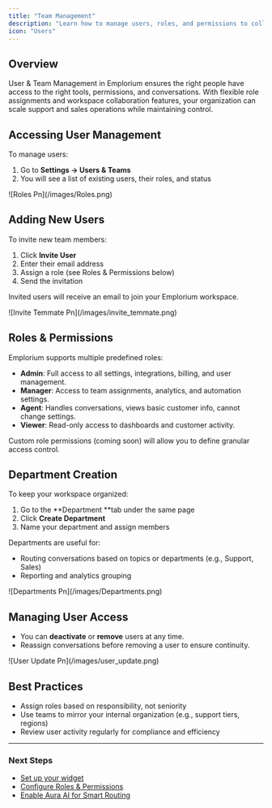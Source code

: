 ```yaml
---
title: "Team Management"
description: "Learn how to manage users, roles, and permissions to collaborate effectively within your Emplorium workspace."
icon: "Users"
---
```


## Overview

User & Team Management in Emplorium ensures the right people have access to the right tools, permissions, and conversations. With flexible role assignments and workspace collaboration features, your organization can scale support and sales operations while maintaining control.

## Accessing User Management

To manage users:

1. Go to **Settings → Users & Teams**
2. You will see a list of existing users, their roles, and status

<Frame>
  ![Roles Pn](/images/Roles.png)
</Frame>

## Adding New Users

To invite new team members:

1. Click **Invite User**
2. Enter their email address
3. Assign a role (see Roles & Permissions below)
4. Send the invitation

Invited users will receive an email to join your Emplorium workspace.

<Frame>
  ![Invite Temmate Pn](/images/invite_temmate.png)
</Frame>

## Roles & Permissions

Emplorium supports multiple predefined roles:

- **Admin**: Full access to all settings, integrations, billing, and user management.
- **Manager**: Access to team assignments, analytics, and automation settings.
- **Agent**: Handles conversations, views basic customer info, cannot change settings.
- **Viewer**: Read-only access to dashboards and customer activity.

<Note>
  Custom role permissions (coming soon) will allow you to define granular access control.
</Note>

## Department Creation

To keep your workspace organized:

1. Go to the **Department **tab under the same page
2. Click **Create Department**
3. Name your department and assign members

Departments are useful for:

- Routing conversations based on topics or departments (e.g., Support, Sales)
- Reporting and analytics grouping

<Frame>
  ![Departments Pn](/images/Departments.png)
</Frame>

## Managing User Access

- You can **deactivate** or **remove** users at any time.
- Reassign conversations before removing a user to ensure continuity.

<Frame>
  ![User Update Pn](/images/user_update.png)
</Frame>

## Best Practices

- Assign roles based on responsibility, not seniority
- Use teams to mirror your internal organization (e.g., support tiers, regions)
- Review user activity regularly for compliance and efficiency

---

### Next Steps

- [Set up your widget](/getting-started/quick-setup-guide)
- [Configure Roles & Permissions](/features/user-access-control)
- [Enable Aura AI for Smart Routing](/features/aura-ai-agent)